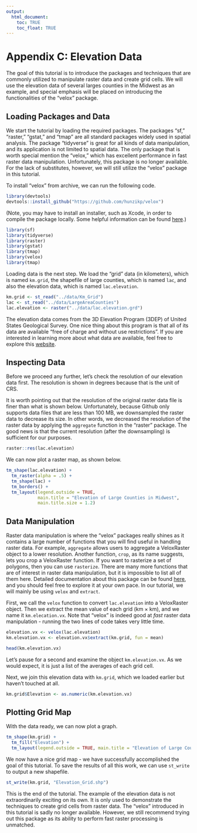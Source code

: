 ```yaml
---
output: 
  html_document:
    toc: TRUE
    toc_float: TRUE
---
```


# Appendix C: Elevation Data {-}

The goal of this tutorial is to introduce the packages and techniques that are commonly utilized to manipulate raster data and create grid cells. We will use the elevation data of several larges counties in the Midwest as an example, and special emphasis will be placed on introducing the functionalities of the "velox" package. 

## Loading Packages and Data

We start the tutorial by loading the required packages. The packages "sf," "raster," "gstat," and "tmap" are all standard packages widely used in spatial analysis. The package "tidyverse" is great for all kinds of data manipulation, and its application is not limited to spatial data. The only package that is worth special mention the "velox," which has excellent performance in fast raster data manipulation. Unfortunately, this package is no longer available. For the lack of substitutes, however, we will still utilize the "velox" package in this tutorial. 

To install "velox" from archive, we can run the following code.

```r
library(devtools)
devtools::install_github("https://github.com/hunzikp/velox")
```

(Note, you may have to install an installer, such as Xcode, in order to compile the package locally. Some helpful information can be found [here](https://support.rstudio.com/hc/en-us/articles/200486508-Building-Testing-and-Distributing-Packages).)

```r
library(sf)
library(tidyverse)
library(raster)
library(gstat)
library(tmap)
library(velox)
library(tmap)
```

Loading data is the next step. We load the "grid" data (in kilometers), which is named `km.grid`, the shapefile of large counties, which is named `lac`, and also the elevation data, which is named `lac.elevation`.

```r
km.grid <- st_read("../data/Km_Grid")
lac <- st_read("../data/LargeAreaCounties")
lac.elevation <- raster("../data/lac.elevation.grd")
```

The elevation data comes from the 3D Elevation Program (3DEP) of United States Geological Survey. One nice thing about this program is that all of its data are available "free of charge and without use restrictions". If you are interested in learning more about what data are available, feel free to explore this [website](https://www.usgs.gov/core-science-systems/ngp/3dep/about-3dep-products-services). 

## Inspecting Data

Before we proceed any further, let's check the resolution of our elevation data first. The resolution is shown in degrees because that is the unit of CRS.

It is worth pointing out that the resolution of the original raster data file is finer than what is shown below. Unfortunately, because Github only supports data files that are less than 100 MB, we downsampled the raster data to decrease its size. In other words, we decreased the resolution of the raster data by applying the `aggregate` function in the "raster" package. The good news is that the current resolution (after the downsampling) is sufficient for our purposes. 

```r
raster::res(lac.elevation)
```

We can now plot a raster map, as shown below.

```r
tm_shape(lac.elevation) +
  tm_raster(alpha = .5) +
  tm_shape(lac) +
  tm_borders() +
  tm_layout(legend.outside = TRUE, 
            main.title = "Elevation of Large Counties in Midwest", 
            main.title.size = 1.2)
```

## Data Manipulation

Raster data manipulation is where the "velox" packages really shines as it contains a large number of functions that you will find useful in handling raster data. For example, `aggregate` allows users to aggregate a VeloxRaster object to a lower resolution. Another function, `crop`, as its name suggests, lets you crop a VeloxRaster function. If you want to rasterize a set of polygons, then you can use `rasterize`. There are many more functions that are of interest in raster data manipulation, but it is impossible to list all of them here. Detailed documentation about this package can be found [here](https://rdrr.io/cran/velox/api/), and you should feel free to explore it at your own pace. In our tutorial, we will mainly be using `velox` and `extract`.

First, we call the `velox` function to convert `lac.elevation` into a VeloxRaster object. Then we extract the mean value of each grid (km $\times$ km), and we name it `km.elecation.vx`. Note that "velox" is indeed good at *fast* raster data manipulation - running the two lines of code takes very little time.

```r
elevation.vx <- velox(lac.elevation)
km.elevation.vx <- elevation.vx$extract(km.grid, fun = mean)
```

```r
head(km.elevation.vx)
```

Let's pause for a second and examine the object `km.elevation.vx`. As we would expect, it is just a list of the averages of each grid cell. 

Next, we join this elevation data with `km.grid`, which we loaded earlier but haven't touched at all. 

```r
km.grid$Elevation <- as.numeric(km.elevation.vx) 
```

## Plotting Grid Map

With the data ready, we can now plot a graph. 

```r
tm_shape(km.grid) +
  tm_fill("Elevation") +
  tm_layout(legend.outside = TRUE, main.title = "Elevation of Large Counties in Midwest", main.title.size = 1.2)
```

We now have a nice grid map - we have successfully accomplished the goal of this tutorial. To save the results of all this work, we can use `st_write` to output a new shapefile.

```r
st_write(km.grid, "Elevation_Grid.shp")
```

This is the end of the tutorial. The example of the elevation data is not extraordinarily exciting on its own. It is only used to demonstrate the techniques to create grid cells from raster data. The "velox" introduced in this tutorial is sadly no longer available. However, we still recommend trying out this package as its ability to perform fast raster processing is unmatched. 













